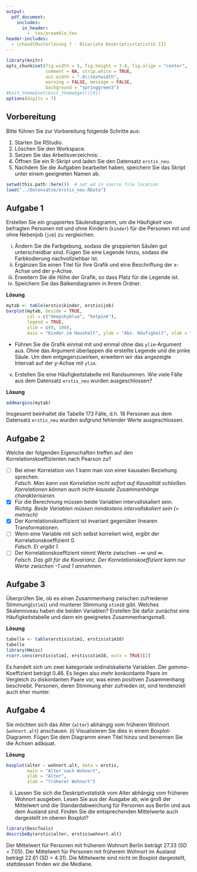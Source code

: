 ```yaml
---
output:
  pdf_document:
    includes:
      in_header: 
        - _tex/preamble.tex
header-includes: 
  - \chead{Musterlösung 7 - Bivariate Deskriptivstatistik II}
---
```


```r
library(knitr)
opts_chunk$set(fig.width = 5, fig.height = 3.8, fig.align = "center", 
               comment = NA, strip.white = TRUE, 
               out.width = ".8\\textwidth",
               warning = FALSE, message = FALSE, 
               background = "springgreen3")
#knit_theme$set(knit_theme$get()[9])
options(digits = 7)
```

## Vorbereitung

Bitte führen Sie zur Vorbereitung folgende Schritte aus:

1.  Starten Sie RStudio.
2.  Löschen Sie den Workspace. 
3.  Setzen Sie das Arbeitsverzeichnis: \menu{Session > Set Working Directory > Choose Directory}.
3.  Öffnen Sie ein R-Skript und laden Sie den Datensatz `erstis_neu`.
4.  Nachdem Sie die Aufgaben bearbeitet haben, speichern Sie das Skript unter einem geeigneten Namen ab.

```r
setwd(this.path::here())  # set wd in source file location
load("../Datensätze/erstis_neu.RData")
```

## Aufgabe 1 

Erstellen Sie ein gruppiertes Säulendiagramm, um die Häufigkeit von befragten Personen mit und ohne Kindern (`kinder`) für die Personen mit und ohne Nebenjob (`job`) zu vergleichen.

(i) Ändern Sie die Farbgebung, sodass die gruppierten Säulen gut unterscheidbar sind. Fügen Sie eine Legende hinzu, sodass die Farbkodierung nachvollziehbar ist.
(ii) Ergänzen Sie einen Titel für Ihre Grafik und eine Beschriftung der x-Achse und der y-Achse.
(iii) Erweitern Sie die Höhe der Grafik, so dass Platz für die Legende ist.
(iv) Speichern Sie das Balkendiagramm in Ihrem Ordner.

**Lösung**

```r
mytab <- table(erstis$kinder, erstis$job)
barplot(mytab, beside = TRUE, 
        col = c("deepskyblue", "hotpink"), 
        legend = TRUE, 
        ylim = c(0, 100), 
        main = "Kinder im Haushalt", ylab = "Abs. Häufigkeit", xlab = "Nebenjob haben")
```
- Führen Sie die Grafik einmal mit und einmal ohne das `ylim`-Argument aus. Ohne das Argument überlappen die erstellte Legende und die pinke Säule. Um dem entgegenzuwirken, erweitern wir das angezeigte Intervall auf der y-Achse mit `ylim`.

(v) Erstellen Sie eine Häufigkeitstabelle mit Randsummen. Wie viele Fälle aus dem Datensatz `erstis_neu` wurden ausgeschlossen?

**Lösung**

```r
addmargins(mytab)
```
Insgesamt beinhaltet die Tabelle 173 Fälle, d.h. 18 Personen aus dem Datensatz `erstis_neu` wurden aufgrund fehlender Werte ausgeschlossen. 
<!--
(vi) Welches Skalenniveau haben die beiden Variablen? Berechnen und interpretieren Sie ein passendes Zusammenhangsmaß.

**Lösung**

```r
library(vcd)
assocstats(mytab)
```

Es handelt sich um zwei nominalskalierte kategoriale dichotome Merkmale. 
Es gibt kaum einen Zusammenhang (Cramér's $V$ = $\varphi$ = 0.07).


**Lösung 2**

Wir können auch Yule's $Q$ und/oder das Odd's Ratio bestimmen.

```r
library(psych)
Yule(mytab)
```
Ein Wert von Yule's $Q$ = -0.19 deutet auf einen sehr geringen gegenläufigen Zusammenhang hin. 

```r
library(DescTools)
OddsRatio(mytab)
```

Die Chance, Kinder im Haushalt zu haben, ist bei Personen, die einen Nebenjob haben 0,69 mal so hoch wie bei Personen, die keinen Nebenjob haben. 
-->

## Aufgabe 2

Welche der folgenden Eigenschaften treffen auf den Korrelationskoeffizienten nach Pearson zu?

- [ ] Bei einer Korrelation von 1 kann man von einer kausalen Beziehung sprechen.  
*Falsch. Man kann von Korrelation nicht sofort auf Kausalität schließen. Korrelationen können auch nicht-kausale Zusammenhänge charakterisieren.*
- [x] Für die Berechnung müssen beide Variablen intervallskaliert sein.  
*Richtig. Beide Variablen müssen mindestens intervallskaliert sein (= metrisch)*
- [x] Der Korrelationskoeffizient ist invariant gegenüber linearen Transformationen.
- [ ] Wenn eine Variable mit sich selbst korreliert wird, ergibt der Korrelationskoeffizient 0.  
*Falsch. Er ergibt 1.*
- [ ] Der Korrelationskoeffizient nimmt Werte zwischen $-\infty$ und $\infty$.  
*Falsch. Das gilt für die Kovarianz. Der Korrelationskoeffizient kann nur Werte zwischen -1 und 1 annehmen.*


## Aufgabe 3 

Überprüfen Sie, ob es einen Zusammenhang zwischen zufriedener Stimmung(`stim1`) und munterer Stimmung `stim10` gibt. Welches Skalenniveau haben die beiden Variablen?
Erstellen Sie dafür zunächst eine Häufigkeitstabelle und dann ein geeignetes Zusammenhangsmaß.

**Lösung**
```r
tabelle <- table(erstis$stim1, erstis$stim10)
tabelle
library(Hmisc)
rcorr.cens(erstis$stim1, erstis$stim10, outx = TRUE)[2]
```

Es handelt sich um zwei kategoriale ordinalskalierte Variablen. Der $gamma$-Koeffizient beträgt 0.46. Es liegen also mehr konkordante Paare im Vergleich zu diskordanten Paare vor, was einen positiven Zusammenhang beschreibt. Personen, deren Stimmung eher zufrieden ist, sind tendenziell auch eher munter. 


## Aufgabe 4

Sie möchten sich das Alter (`alter`) abhängig vom früheren Wohnort (`wohnort.alt`) anschauen.
(i) Visualisieren Sie dies in einem Boxplot-Diagramm. Fügen Sie dem Diagramm einen Titel hinzu und benennen Sie die Achsen adäquat.

**Lösung**
```r
boxplot(alter ~ wohnort.alt, data = erstis,
        main = "Alter nach Wohnort",
        ylab = "Alter",
        xlab = "früherer Wohnort")
```

(ii) Lassen Sie sich die Deskriptivstatistik vom Alter abhängig vom früheren Wohnort ausgeben. Lesen Sie aus der Ausgabe ab, wie groß der Mittelwert und die Standardabweichung für Personen aus Berlin und aus dem Ausland sind. Finden Sie die entsprechenden Mittelwerte auch dargestellt im oberen Boxplot?


```r
library(DescTools)
describeBy(erstis$alter, erstis$wohnort.alt)
```

Der Mittelwert für Personen mit früherem Wohnort Berlin beträgt 27.33 (SD = 7.05).  Der Mittelwert für Personen mit früherem Wohnort im Ausland beträgt 22.61 (SD = 4.31). 
Die Mittelwerte sind nicht im Boxplot dargestellt, stattdessen finden wir die Mediane.















